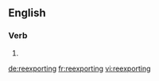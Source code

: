 ==English==

===Verb===
{{head|en|present participle}}

# {{present participle of|reexport|lang=en}}

[[de:reexporting]]
[[fr:reexporting]]
[[vi:reexporting]]
